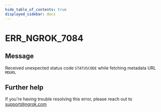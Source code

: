 ```yaml
---
hide_table_of_contents: true
displayed_sidebar: docs
---
```



# ERR_NGROK_7084

## Message

Received unexpected status code `STATUSCODE` while fetching metadata URL `MDURL`

<ErrorDetails error="err_ngrok_7084" />

## Further help

If you're having trouble resolving this error, please reach out to [support@ngrok.com](mailto:support@ngrok.com?subject=Help%20with%20ERR_NGROK_7084)
